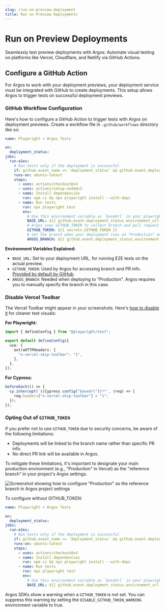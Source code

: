 ```yaml
---
slug: /run-on-preview-deployment
title: Run on Preview Deployments
---
```


# Run on Preview Deployments

Seamlessly test preview deployments with Argos: Automate visual testing on platforms like Vercel, Cloudflare, and Netlify via GitHub Actions.

## Configure a GitHub Action

For Argos to work with your deployment previews, your deployment service must be integrated with GitHub to create deployments. This setup allows Argos to trigger tests on successful deployment previews.

### GitHub Workflow Configuration

Here's how to configure a GitHub Action to trigger tests with Argos on deployment previews. Create a workflow file in `.github/workflows` directory like so:

```yml
name: Playwright + Argos Tests

on:
  deployment_status:
jobs:
  run-e2es:
    # Run tests only if the deployment is successful
    if: github.event_name == 'deployment_status' && github.event.deployment_status.state == 'success'
    runs-on: ubuntu-latest
    steps:
      - uses: actions/checkout@v4
      - uses: actions/setup-node@v3
      - name: Install dependencies
        run: npm ci && npx playwright install --with-deps
      - name: Run tests
        run: npx playwright test
        env:
          # Use this environment variable as `baseUrl` in your plawright.config.ts
          BASE_URL: ${{ github.event.deployment_status.environment_url }}
          # Argos uses GITHUB_TOKEN to collect branch and pull request information
          GITHUB_TOKEN: ${{ secrets.GITHUB_TOKEN }}
          # Set the branch when your deployment runs on "Production" environment.
          ARGOS_BRANCH: ${{ github.event.deployment_status.environment == 'Production' && 'main' || '' }}
```

**Environment Variables Explained:**

- `BASE_URL`: Set to your deployment URL, for running E2E tests on the actual preview.
- `GITHUB_TOKEN`: Used by Argos for accessing branch and PR info. [Provided by default by GitHub](https://docs.github.com/en/actions/security-guides/automatic-token-authentication).
- `ARGOS_BRANCH`: Needed when deploying to "Production". Argos requires you to manually specify the branch in this case.

### Disable Vercel Toolbar

The Vercel Toolbar might appear in your screenshots. Here's [how to disable it](https://vercel.com/docs/workflow-collaboration/vercel-toolbar#disable-toolbar-for-session) for cleaner test visuals:

**For Playwright:**

```ts title="playwright.config.ts"
import { defineConfig } from "@playwright/test";

export default defineConfig({
  use: {
    extraHTTPHeaders: {
      "x-vercel-skip-toolbar": "1",
    },
  },
});
```

**For Cypress:**

```ts title="support/index.js"
beforeEach(() => {
  cy.intercept(`${Cypress.config("baseUrl")}**`, (req) => {
    req.headers["x-vercel-skip-toolbar"] = "1";
  });
});
```

### Opting Out of `GITHUB_TOKEN`

If you prefer not to use `GITHUB_TOKEN` due to security concerns, be aware of the following limitations:

- Deployments will be linked to the branch name rather than specific PR info.
- No direct PR link will be available in Argos.

To mitigate these limitations, it's important to designate your main production environment (e.g., "Production" in Vercel) as the "reference branch" in your project's Argos settings.

![Screenshot showing how to configure "Production" as the reference branch in Argos project settings](./run-on-preview-deployment/configure-reference-branch.png)

To configure without GITHUB_TOKEN:

```yml
name: Playwright + Argos Tests

on:
  deployment_status:
jobs:
  run-e2es:
    # Run tests only if the deployment is successful
    if: github.event_name == 'deployment_status' && github.event.deployment_status.state == 'success'
    runs-on: ubuntu-latest
    steps:
      - uses: actions/checkout@v4
      - name: Install dependencies
        run: npm ci && npx playwright install --with-deps
      - name: Run tests
        run: npx playwright test
        env:
          # Use this environment variable as `baseUrl` in your plawright.config.ts
          BASE_URL: ${{ github.event.deployment_status.environment_url }}
```

Argos SDKs show a warning when a `GITHUB_TOKEN` is not set. You can suppress this warning by setting the `DISABLE_GITHUB_TOKEN_WARNING` environment variable to true.

